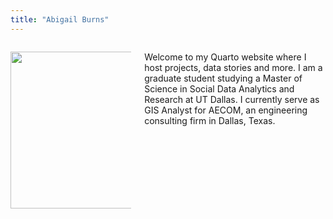 ---
title: "Abigail Burns"
---

::::: columns
::: {.column width="40%"}
![](PP.png){width="251"}
:::

::: {.column width="60%"}
Welcome to my Quarto website where I host projects, data stories and more. I am a graduate student studying a Master of Science in Social Data Analytics and Research at UT Dallas. I currently serve as GIS Analyst for AECOM, an engineering consulting firm in Dallas, Texas.
:::
:::::
